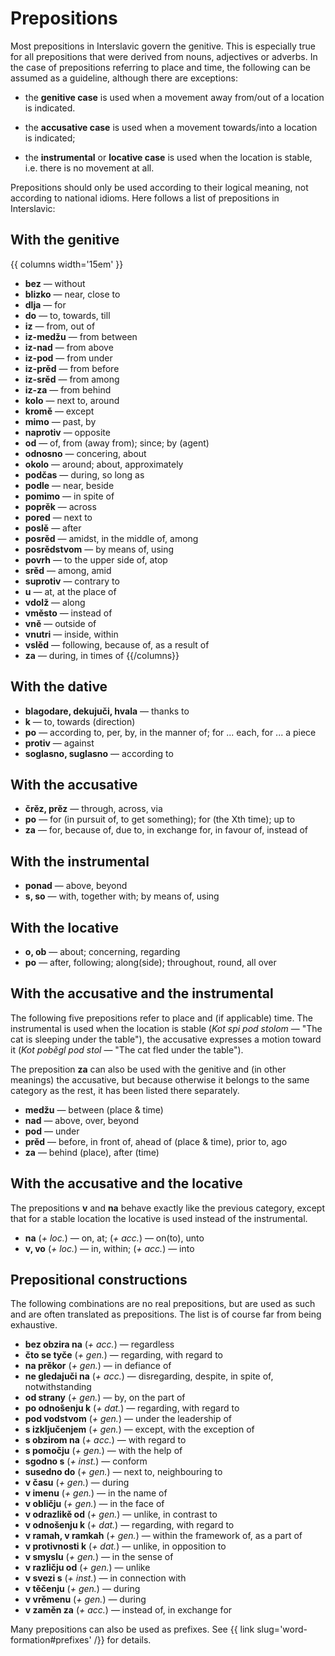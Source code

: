 # Prepositions

Most prepositions in Interslavic govern the genitive. This is especially true for all prepositions that were derived from nouns, adjectives or adverbs. In the case of prepositions referring to place and time, the following can be assumed as a guideline, although there are exceptions:

* the **genitive case** is used when a movement away from/out of a location is indicated.

* the **accusative case** is used when a movement towards/into a location is indicated;

* the **instrumental** or **locative case** is used when the location is stable, i.e. there is no movement at all.

Prepositions should only be used according to their logical meaning, not according to national idioms. Here follows a list of prepositions in Interslavic:

## With the genitive

{{ columns width='15em' }}
- **bez** — without
- **blizko** — near, close to
- **dlja** — for
- **do** — to, towards, till
- **iz** — from, out of
- **iz-medžu** — from between
- **iz-nad** — from above
- **iz-pod** — from under
- **iz-prěd** — from before
- **iz-srěd** — from among
- **iz-za** — from behind
- **kolo** — next to, around
- **kromě** — except
- **mimo** — past, by
- **naprotiv** — opposite
- **od** — of, from (away from); since; by (agent)
- **odnosno** — concering, about
- **okolo** — around; about, approximately
- **podčas** — during, so long as
- **podle** — near, beside
- **pomimo** — in spite of
- **poprěk** — across
- **pored** — next to
- **poslě** — after
- **posrěd** — amidst, in the middle of, among
- **posrědstvom** — by means of, using
- **povrh** — to the upper side of, atop
- **srěd** — among, amid
- **suprotiv** — contrary to
- **u** — at, at the place of
- **vdolž** — along
- **vměsto** — instead of
- **vně** — outside of
- **vnutri** — inside, within
- **vslěd** — following, because of, as a result of
- **za** — during, in times of
{{/columns}}

## With the dative

- **blagodare, dekujuči, hvala** — thanks to
- **k** — to, towards (direction)
- **po** — according to, per, by, in the manner of; for ... each, for ... a piece
- **protiv** — against
- **soglasno, suglasno** — according to

## With the accusative

- **črěz, prěz** — through, across, via
- **po** — for (in pursuit of, to get something); for (the Xth time); up to
- **za** — for, because of, due to, in exchange for, in favour of, instead of

## With the instrumental

- **ponad** — above, beyond
- **s, so** — with, together with; by means of, using

## With the locative

- **o, ob** — about; concerning, regarding
- **po** — after, following; along(side); throughout, round, all over

## With the accusative and the instrumental

The following five prepositions refer to place and (if applicable) time. The instrumental is used when the location is stable (*Kot spi pod stolom* — "The cat is sleeping under the table"), the accusative expresses a motion toward it (*Kot poběgl pod stol* — "The cat fled under the table").

The preposition **za** can also be used with the genitive and (in other meanings) the accusative, but because otherwise it belongs to the same category as the rest, it has been listed there separately.

- **medžu** — between (place & time)
- **nad** — above, over, beyond
- **pod** — under
- **prěd** — before, in front of, ahead of (place & time), prior to, ago
- **za** — behind (place), after (time)

## With the accusative and the locative

The prepositions **v** and **na** behave exactly like the previous category, except that for a stable location the locative is used instead of the instrumental.

- **na** (*+ loc.*) — on, at; (*+ acc.*) — on(to), unto
- **v, vo** (*+ loc.*) — in, within; (*+ acc.*) — into

## Prepositional constructions

The following combinations are no real prepositions, but are used as such and are often translated as prepositions. The list is of course far from being exhaustive.

- **bez obzira na** (*+ acc.*) — regardless
- **čto se tyče** (*+ gen.*) — regarding, with regard to
- **na prěkor** (*+ gen.*) — in defiance of
- **ne gledajuči na** (*+ acc.*) — disregarding, despite, in spite of, notwithstanding
- **od strany** (*+ gen.*) — by, on the part of
- **po odnošenju k** (*+ dat.*) — regarding, with regard to
- **pod vodstvom** (*+ gen.*) — under the leadership of
- **s izključenjem** (*+ gen.*) — except, with the exception of
- **s obzirom na** (*+ acc.*) — with regard to
- **s pomočju** (*+ gen.*) — with the help of
- **sgodno s** (*+ inst.*) — conform
- **susedno do** (*+ gen.*) — next to, neighbouring to
- **v času** (*+ gen.*) — during
- **v imenu** (*+ gen.*) — in the name of
- **v obličju** (*+ gen.*) — in the face of
- **v odrazlikě od** (*+ gen.*) — unlike, in contrast to
- **v odnošenju k** (*+ dat.*) — regarding, with regard to
- **v ramah, v ramkah** (*+ gen.*) — within the framework of, as a part of
- **v protivnosti k** (*+ dat.*) — unlike, in opposition to
- **v smyslu** (*+ gen.*) — in the sense of
- **v različju od** (*+ gen.*) — unlike
- **v svezi s** (*+ inst.*) — in connection with
- **v těčenju** (*+ gen.*) — during
- **v vrěmenu** (*+ gen.*) — during
- **v zaměn za** (*+ acc.*) — instead of, in exchange for

Many prepositions can also be used as prefixes. See {{ link slug='word-formation#prefixes' /}} for details.
